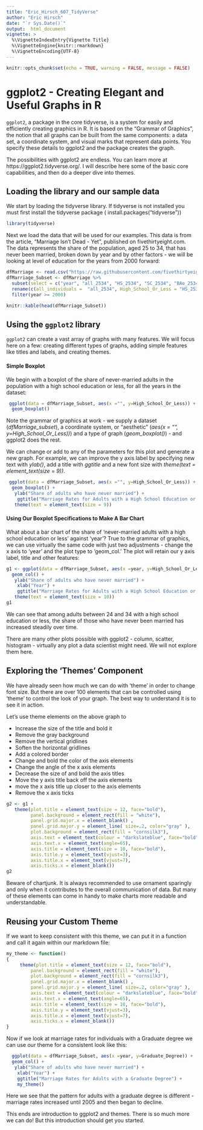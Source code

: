 ```yaml
---
title: "Eric_Hirsch_607_TidyVerse"
author: "Eric Hirsch"
date: "`r Sys.Date()`"
output:  html_document
vignette: >
  %\VignetteIndexEntry{Vignette Title}
  %\VignetteEngine{knitr::rmarkdown}
  %\VignetteEncoding{UTF-8}
---
```


```r
knitr::opts_chunk$set(echo = TRUE, warning = FALSE, message = FALSE)

```

# ggplot2 - Creating Elegant and Useful Graphs in R

`ggplot2`, a package in the core tidyverse, is a system for easily and efficiently creating graphics in R. It is based on the "Grammar of Graphics", the notion that all graphs can be built from the same components: a data set, a coordinate system, and visual marks that represent data points. You specify these details to ggplot2 and the package creates the graph.

The possibilities with ggplot2 are endless.  You can learn more at https://ggplot2.tidyverse.org/. I will describe here some of the basic core capabilities, and then do a deeper dive into themes.

## Loading the library and our sample data

We start by loading the tidyverse library.  If tidyverse is not installed you must first install the tidyverse package ( install.packages("tidyverse"))
```r
library(tidyverse)
```

Next we load the data that will be used for our examples. This data is from the article, "Marriage Isn't Dead - Yet", published on fivethirtyeight.com.  The data represents the share of the population, aged 25 to 34, that has never been married, broken down by year and by other factors - we will be looking at level of education for the years from 2000 forward:

```r
dfMarriage <- read.csv("https://raw.githubusercontent.com/fivethirtyeight/data/master//marriage/both_sexes.csv", header= TRUE)
dfMarriage_Subset <- dfMarriage %>%
  subset(select = c("year", "all_2534", "HS_2534", "SC_2534", "BAo_2534", "GD_2534")) %>%
  rename(c(all_individuals =  "all_2534", High_School_Or_Less = "HS_2534", Some_College = "SC_2534", Bachelors_NoGradDegree="BAo_2534", Graduate_Degree="GD_2534")) %>%
  filter(year >= 2000)

knitr::kable(head(dfMarriage_Subset))
```

## Using the `ggplot2` library
`ggplot2` can create a vast array of graphs with many features. We will focus here on a few: creating different types of graphs, adding simple features like titles and labels, and creating themes.



#### Simple Boxplot

We begin with a boxplot of the share of never-married adults in the population with a high school education or less, for all the years in the dataset:
 
```r
 ggplot(data = dfMarriage_Subset, aes(x ="", y=High_School_Or_Less)) +
  geom_boxplot()
```

Note the grammar of graphics at work - we supply a dataset (*dfMarriage_subset*), a coordinate system, or "aesthetic" (*aes(x = "", y=High_School_Or_Less))*) and a type of graph (*geom_boxplot()*) - and ggplot2 does the rest.

We can change or add to any of the parameters for this plot and generate a new graph.  For example, we can improve the y axis label by specifying new text with *ylab()*, add a title with *ggtitle* and a new font size with *theme(text = element_text(size = 9))*.

```r
 ggplot(data = dfMarriage_Subset, aes(x ="", y=High_School_Or_Less)) +
  geom_boxplot() +
   ylab("Share of adults who have never married") +
    ggtitle("Marriage Rates for Adults with a High School Education or Less") +
   theme(text = element_text(size = 9))
```


#### Using Our Boxplot Specifications to Make A Bar Chart

What about a bar chart of the share of 'never-married adults with a high school education or less' against 'year'? True to the grammar of graphics, we can use virtually the same code with just two adjustments - change the x axis to 'year' and the plot type to 'geom_col.'  The plot will retain our y axis label, title and other features:

```r
g1 <- ggplot(data = dfMarriage_Subset, aes(x =year, y=High_School_Or_Less)) +
  geom_col() +
   ylab("Share of adults who have never married") +
    xlab("Year") +
    ggtitle("Marriage Rates for Adults with a High School Education or Less") +
   theme(text = element_text(size = 10))
g1
```

We can see that among adults between 24 and 34 with a high school education or less, the share of those who have never been married has increased steadily over time. 

There are many other plots possible with ggplot2 - column, scatter, histogram - virtually any plot a data scientist might need.  We will not explore them here.


## Exploring the 'Themes' Component

We have already seen how much we can do with 'theme' in order to change font size.  But there are over 100 elements that can be controlled using 'theme' to control the look of your graph.  The best way to understand it is to see it in action.    


Let's use theme elements on the above graph to 

  - Increase the size of the title and bold it
  - Remove the gray background
  - Remove the vertical gridlines
  - Soften the horizontal gridlines
  - Add a colored border
  - Change and bold the color of the axis elements
  - Change the angle of the x axis elements
  - Decrease the size of and bold the axis titles
  - Move the y axis title back off the axis elements
  - move the x axis title up closer to the axis elements
  - Remove the x axis ticks
  
```r

g2 <- g1 +
   theme(plot.title = element_text(size = 12, face="bold"), 
         panel.background = element_rect(fill = "white"),
         panel.grid.major.x = element_blank() ,
         panel.grid.major.y = element_line( size=.2, color="gray" ),
         plot.background = element_rect(fill = "cornsilk3"),
         axis.text = element_text(colour = "darkslateblue", face="bold"),
         axis.text.x = element_text(angle=65),
         axis.title = element_text(size = 10, face="bold"),
         axis.title.y = element_text(vjust=3),
         axis.title.x = element_text(vjust=7),
         axis.ticks.x = element_blank())
g2

```

Beware of chartjunk. It is always recommended to use ornament sparingly and only when it contributes to the overall communication of data.  But many of these elements can come in handy to make charts more readable and understandable.

## Reusing your Custom Theme

If we want to keep consistent with this theme, we can put it in a function and call it again within our markdown file:

```r

my_theme <- function()
{
     theme(plot.title = element_text(size = 12, face="bold"), 
         panel.background = element_rect(fill = "white"),
         plot.background = element_rect(fill = "cornsilk3"),
         panel.grid.major.x = element_blank() ,
         panel.grid.major.y = element_line( size=.2, color="gray" ),
         axis.text = element_text(colour = "darkslateblue", face="bold"),
         axis.text.x = element_text(angle=65),
         axis.title = element_text(size = 10, face="bold"),
         axis.title.y = element_text(vjust=3),
         axis.title.x = element_text(vjust=7),
         axis.ticks.x = element_blank())
}

```
Now if we look at marriage rates for individuals with a Graduate degree we can use our theme for a consistent look like this:

```r

  ggplot(data = dfMarriage_Subset, aes(x =year, y=Graduate_Degree)) +
  geom_col() +
   ylab("Share of adults who have never married") +
    xlab("Year") +
    ggtitle("Marriage Rates for Adults with a Graduate Degree") +
    my_theme()

```


Here we see that the pattern for adults with a graduate degree is different - marriage rates increased until 2005 and then began to decline.

This ends are introduction to ggplot2 and themes. There is so much more we can do!  But this introduction should get you started.

 